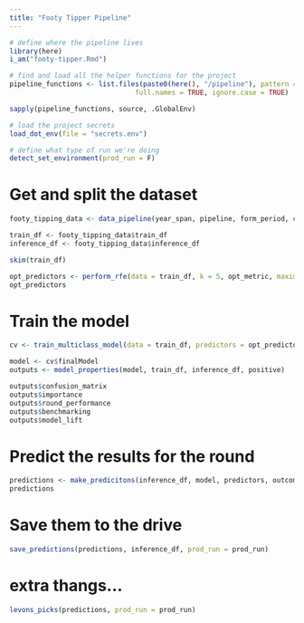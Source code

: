 ```yaml
---
title: "Footy Tipper Pipeline"
---
```


```r
# define where the pipeline lives
library(here)
i_am("footy-tipper.Rmd")

# find and load all the helper functions for the project
pipeline_functions <- list.files(paste0(here(), "/pipeline"), pattern = "*.R$",
                               full.names = TRUE, ignore.case = TRUE)

sapply(pipeline_functions, source, .GlobalEnv)

# load the project secrets
load_dot_env(file = "secrets.env")

# define what type of run we're doing
detect_set_environment(prod_run = F)
```

# Get and split the dataset

```r
footy_tipping_data <- data_pipeline(year_span, pipeline, form_period, carry_over, k_val, elo_init)

train_df <- footy_tipping_data$train_df
inference_df <- footy_tipping_data$inference_df

skim(train_df)
```

```r
opt_predictors <- perform_rfe(data = train_df, k = 5, opt_metric, maximise = T, steps = NULL, outcome_var = outcome_var, predictors = predictors) 
opt_predictors
```

# Train the model

```r
cv <- train_multiclass_model(data = train_df, predictors = opt_predictors, outcome_var = outcome_var, opt_metric = opt_metric)

model <- cv$finalModel
outputs <- model_properties(model, train_df, inference_df, positive)

outputs$confusion_matrix
outputs$importance
outputs$round_performance
outputs$benchmarking
outputs$model_lift
```

# Predict the results for the round

```r
predictions <- make_predicitons(inference_df, model, predictors, outcome_var)
predictions
```

# Save them to the drive

```r
save_predictions(predictions, inference_df, prod_run = prod_run)
```

# extra thangs...

```r
levons_picks(predictions, prod_run = prod_run)
```
